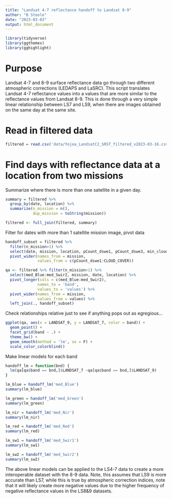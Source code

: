 ```yaml
---
title: "Landsat 4-7 reflectance handoff to Landsat 8-9"
author: "B Steele"
date: "2023-03-03"
output: html_document
---
```


```r
library(tidyverse)
library(ggthemes)
library(gghighlight)
```

# Purpose

Landsat 4-7 and 8-9 surface reflectance data go through two different atmospheric corrections (LEDAPS and LaSRC). This script translates Landsat 4-7 reflectance values into a values that are more similar to the reflectance values from Landsat 8-9. This is done through a very simple linear relationship between LS7 and LS9, when there are images obtained on the same day at the same site.

# Read in filtered data

```r
filtered = read.csv('data/Yojoa_LandsatC2_SRST_filtered_v2023-03-16.csv')
```

# Find days with reflectance data at a location from two missions

Summarize where there is more than one satellite in a given day.

```r
summary = filtered %>% 
  group_by(date, location) %>% 
  summarize(n_mission = n(),
            dup_mission = toString(mission)) 

filtered <- full_join(filtered, summary)

```

Filter for dates with more than 1 satellite mission image, pivot data

```r
handoff_subset = filtered %>% 
  filter(n_mission>1) %>% 
  select(date, mission, location, pCount_dswe1, pCount_dswe3, min_cloud_dist, CLOUD_COVER) %>% 
  pivot_wider(names_from = mission, 
              values_from = c(pCount_dswe1:CLOUD_COVER))

qa <- filtered %>% filter(n_mission>1) %>% 
  select(med_Blue:med_Swir2, mission, date, location) %>% 
  pivot_longer(cols = c(med_Blue:med_Swir2),
              names_to = 'band',
              values_to = 'values') %>% 
  pivot_wider(names_from = mission,
              values_from = values) %>% 
  left_join(., handoff_subset)

```

Check relationships relative just to see if anything pops out as egregious...

```r
ggplot(qa, aes(x = LANDSAT_9, y = LANDSAT_7, color = band)) +
  geom_point() +
  facet_grid(band ~ .) +
  theme_bw() +
  geom_smooth(method = 'lm', se = F) +
  scale_color_colorblind()
```

Make linear models for each band

```r
handoff_lm = function(bnd) {
  lm(qa[qa$band == bnd,]$LANDSAT_7 ~qa[qa$band == bnd,]$LANDSAT_9)
}

lm_blue = handoff_lm('med_Blue')
summary(lm_blue)

lm_green = handoff_lm('med_Green')
summary(lm_green)

lm_nir = handoff_lm('med_Nir')
summary(lm_nir)

lm_red = handoff_lm('med_Red')
summary(lm_red)

lm_sw1 = handoff_lm('med_Swir1')
summary(lm_sw1)

lm_sw2 = handoff_lm('med_Swir2')
summary(lm_sw2)
```

The above linear models can be applied to the LS4-7 data to create a more interoperable dataset with the 8-9 data. Note, this assumes that LS9 is more accurate than LS7, while this is true by atmospheric correction indices, note that it will likely create more negative values due to the higher frequency of negative reflectance values in the LS8&9 datasets.
